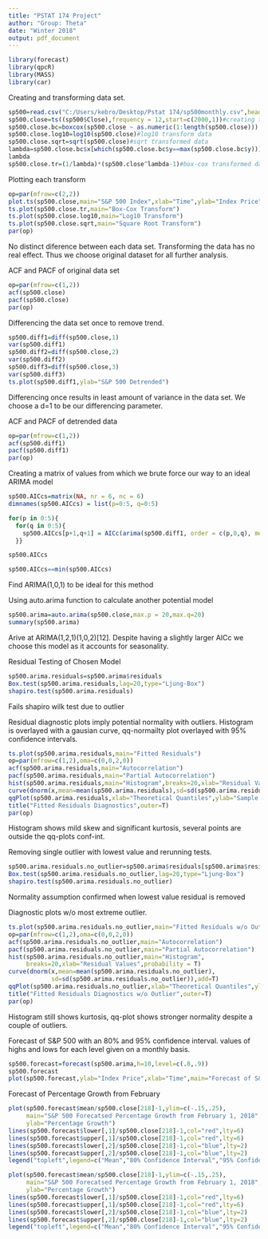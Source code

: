 ---
title: "PSTAT 174 Project"
author: "Group: Theta"
date: "Winter 2018"
output: pdf_document
---
```{r, message=FALSE, warning=FALSE}
library(forecast)
library(qpcR)
library(MASS)
library(car)
```
Creating and transforming data set.
```{r}
sp500=read.csv("C:/Users/kebro/Desktop/Pstat 174/sp500monthly.csv",header=T)
sp500.close=ts((sp500$Close),frequency = 12,start=c(2000,1))#creating time series data-set
sp500.close.bc=boxcox(sp500.close ~ as.numeric(1:length(sp500.close)))
sp500.close.log10=log10(sp500.close)#log10 transform data
sp500.close.sqrt=sqrt(sp500.close)#sqrt transformed data
lambda=sp500.close.bc$x[which(sp500.close.bc$y==max(sp500.close.bc$y))]
lambda
sp500.close.tr=(1/lambda)*(sp500.close^lambda-1)#box-cox transformed data
```
Plotting each transform
```{r}
op=par(mfrow=c(2,2))
plot.ts(sp500.close,main="S&P 500 Index",xlab="Time",ylab="Index Price")
ts.plot(sp500.close.tr,main="Box-Cox Transform")
ts.plot(sp500.close.log10,main="Log10 Transform")
ts.plot(sp500.close.sqrt,main="Square Root Transform")
par(op)
```
No distinct diference between each data set. Transforming the data has no real effect. Thus we choose original dataset for all further analysis.

ACF and PACF of original data set
```{r}
op=par(mfrow=c(1,2))
acf(sp500.close)
pacf(sp500.close)
par(op)
```

Differencing the data set once to remove trend.
```{r}
sp500.diff1=diff(sp500.close,1)
var(sp500.diff1)
sp500.diff2=diff(sp500.close,2)
var(sp500.diff2)
sp500.diff3=diff(sp500.close,3)
var(sp500.diff3)
ts.plot(sp500.diff1,ylab="S&P 500 Detrended")
```
Differencing once results in least amount of variance in the data set. We choose a d=1 to be our differencing parameter.

ACF and PACF of detrended data
```{r}
op=par(mfrow=c(1,2))
acf(sp500.diff1)
pacf(sp500.diff1)
par(op)
```

Creating a matrix of values from which we brute force our way to an ideal ARIMA model
```{r}
sp500.AICcs=matrix(NA, nr = 6, nc = 6)
dimnames(sp500.AICcs) = list(p=0:5, q=0:5)
```
```{r}
for(p in 0:5){
  for(q in 0:5){
    sp500.AICcs[p+1,q+1] = AICc(arima(sp500.diff1, order = c(p,0,q), method="ML",optim.control = list(maxit=1000)))
  }}
```
```{r}
sp500.AICcs
```
```{r}
sp500.AICcs==min(sp500.AICcs)
```
Find ARIMA(1,0,1) to be ideal for this method

Using auto.arima function to calculate another potential model
```{r}
sp500.arima=auto.arima(sp500.close,max.p = 20,max.q=20)
summary(sp500.arima)
```
Arive at ARIMA(1,2,1)(1,0,2)[12]. Despite having a slightly larger AICc we choose this model as it accounts for seasonality.


Residual Testing of Chosen Model
```{r}
sp500.arima.residuals=sp500.arima$residuals
Box.test(sp500.arima.residuals,lag=20,type="Ljung-Box")
shapiro.test(sp500.arima.residuals)
```
Fails shapiro wilk test due to outlier

Residual diagnostic plots imply potential normality with outliers. Histogram is overlayed with a gausian curve, qq-normailty plot overlayed with 95% confidence intervals.
```{r}
ts.plot(sp500.arima.residuals,main="Fitted Residuals")
op=par(mfrow=c(1,2),oma=c(0,0,2,0))
acf(sp500.arima.residuals,main="Autocorrelation")
pacf(sp500.arima.residuals,main="Partial Autocorrelation")
hist(sp500.arima.residuals,main="Histogram",breaks=20,xlab="Residual Values",probability = T)
curve(dnorm(x,mean=mean(sp500.arima.residuals),sd=sd(sp500.arima.residuals)),add=T)
qqPlot(sp500.arima.residuals,xlab="Theoretical Quantiles",ylab="Sample Quantiles")
title("Fitted Residuals Diagnostics",outer=T)
par(op)
```
Histogram shows mild skew and significant kurtosis, several points are outside the qq-plots conf-int. 


Removing single outlier with lowest value and rerunning tests.
```{r}
sp500.arima.residuals.no_outlier=sp500.arima$residuals[sp500.arima$residuals>min(sp500.arima$residuals)]
Box.test(sp500.arima.residuals.no_outlier,lag=20,type="Ljung-Box")
shapiro.test(sp500.arima.residuals.no_outlier)
```
Normality assumption confirmed when lowest value residual is removed

Diagnostic plots w/o most extreme outlier.
```{r}
ts.plot(sp500.arima.residuals.no_outlier,main="Fitted Residuals w/o Outlier")
op=par(mfrow=c(1,2),oma=c(0,0,2,0))
acf(sp500.arima.residuals.no_outlier,main="Autocorrelation")
pacf(sp500.arima.residuals.no_outlier,main="Partial Autocorrelation")
hist(sp500.arima.residuals.no_outlier,main="Histogram",
     breaks=20,xlab="Residual Values",probability = T)
curve(dnorm(x,mean=mean(sp500.arima.residuals.no_outlier),
            sd=sd(sp500.arima.residuals.no_outlier)),add=T)
qqPlot(sp500.arima.residuals.no_outlier,xlab="Theoretical Quantiles",ylab="Sample Quantiles")
title("Fitted Residuals Diagnostics w/o Outlier",outer=T)
par(op)
```
Histogram still shows kurtosis, qq-plot shows stronger normality despite a couple of outliers.

Forecast of S&P 500 with an 80% and 95% confidence interval. values of highs and lows for each level given on a monthly basis.
```{r}
sp500.forecast=forecast(sp500.arima,h=10,level=c(.8,.9))
sp500.forecast
plot(sp500.forecast,ylab="Index Price",xlab="Time",main="Forecast of S&P 500 Index")
```
Forecast of Percentage Growth from February
```{r}
plot(sp500.forecast$mean/sp500.close[218]-1,ylim=c(-.15,.25),
     main="S&P 500 Forecatsed Percentage Growth from February 1, 2018",col="black",
     ylab="Percentage Growth")
lines(sp500.forecast$lower[,1]/sp500.close[218]-1,col="red",lty=6)
lines(sp500.forecast$upper[,1]/sp500.close[218]-1,col="red",lty=6)
lines(sp500.forecast$lower[,2]/sp500.close[218]-1,col="blue",lty=2)
lines(sp500.forecast$upper[,2]/sp500.close[218]-1,col="blue",lty=2)
legend("topleft",legend=c("Mean","80% Confidence Interval","95% Confidence Interval"),lty=c(1,6,2),col=c("black","red","blue"))
```
```{r}
plot(sp500.forecast$mean/sp500.close[218]-1,ylim=c(-.15,.25),
     main="S&P 500 Forecatsed Percentage Growth from February 1, 2018",col="black",
     ylab="Percentage Growth")
lines(sp500.forecast$lower[,1]/sp500.close[218]-1,col="red",lty=6)
lines(sp500.forecast$upper[,1]/sp500.close[218]-1,col="red",lty=6)
lines(sp500.forecast$lower[,2]/sp500.close[218]-1,col="blue",lty=2)
lines(sp500.forecast$upper[,2]/sp500.close[218]-1,col="blue",lty=2)
legend("topleft",legend=c("Mean","80% Confidence Interval","95% Confidence Interval"),lty=c(1,6,2),col=c("black","red","blue"))
```